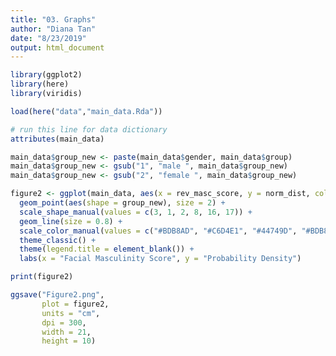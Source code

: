 ```yaml
---
title: "03. Graphs"
author: "Diana Tan"
date: "8/23/2019"
output: html_document
---
```


```r
library(ggplot2)
library(here)
library(viridis)
```

```r

load(here("data","main_data.Rda"))

# run this line for data dictionary 
attributes(main_data)

```


```r
main_data$group_new <- paste(main_data$gender, main_data$group)
main_data$group_new <- gsub("1", "male ", main_data$group_new)
main_data$group_new <- gsub("2", "female ", main_data$group_new)

figure2 <- ggplot(main_data, aes(x = rev_masc_score, y = norm_dist, color = group_new)) +
  geom_point(aes(shape = group_new), size = 2) +
  scale_shape_manual(values = c(3, 1, 2, 8, 16, 17)) +
  geom_line(size = 0.8) +
  scale_color_manual(values = c("#BDB8AD", "#C6D4E1", "#44749D", "#BDB8AD", "#C6D4E1", "#44749D")) +
  theme_classic() +
  theme(legend.title = element_blank()) +
  labs(x = "Facial Masculinity Score", y = "Probability Density")

print(figure2)

ggsave("Figure2.png", 
       plot = figure2,
       units = "cm",
       dpi = 300,
       width = 21,
       height = 10)

```

